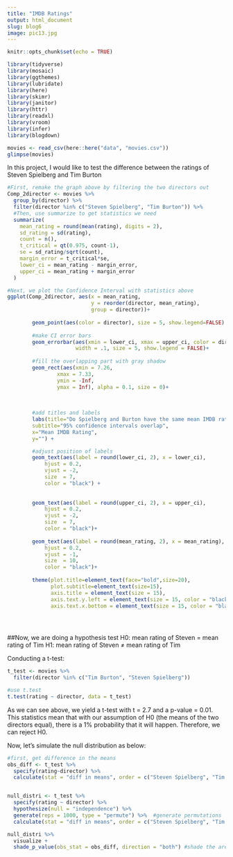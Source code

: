 ```yaml
---
title: "IMDB Ratings"
output: html_document
slug: blog6
image: pic13.jpg
---
```

```r
knitr::opts_chunk$set(echo = TRUE)
```

```r
library(tidyverse)  
library(mosaic)
library(ggthemes)
library(lubridate)
library(here)
library(skimr)
library(janitor)
library(httr)
library(readxl)
library(vroom)
library(infer)
library(blogdown)
```

```r
movies <- read_csv(here::here("data", "movies.csv"))
glimpse(movies)
```

In this project, I would like to test the difference between the ratings of Steven Spielberg and Tim Burton

```r
#First, remake the graph above by filtering the two directors out
Comp_2director <- movies %>% 
  group_by(director) %>% 
  filter(director %in% c("Steven Spielberg", "Tim Burton")) %>% 
  #Then, use summarize to get statistics we need
  summarize(
    mean_rating = round(mean(rating), digits = 2),
    sd_rating = sd(rating),
    count = n(),
    t_critical = qt(0.975, count-1),
    se = sd_rating/sqrt(count),
    margin_error = t_critical*se,
    lower_ci = mean_rating - margin_error,
    upper_ci = mean_rating + margin_error
  )

#Next, we plot the Confidence Interval with statistics above
ggplot(Comp_2director, aes(x = mean_rating,
                           y = reorder(director, mean_rating),
                           group = director))+
  
        geom_point(aes(color = director), size = 5, show.legend=FALSE) +
         
        #make CI error bars 
        geom_errorbar(aes(xmin = lower_ci, xmax = upper_ci, color = director),
                      width = .1, size = 5, show.legend = FALSE)+
  
        #fill the overlapping part with gray shadow
        geom_rect(aes(xmin = 7.26, 
                xmax = 7.33, 
                ymin = -Inf, 
                ymax = Inf), alpha = 0.1, size = 0)+
  
        
  
        #add titles and labels
        labs(title="Do Spielberg and Burton have the same mean IMDB ratings?",
        subtitle="95% confidence intervals overlap",
        x="Mean IMDB Rating",
        y="") +

        #adjust position of labels
        geom_text(aes(label = round(lower_ci, 2), x = lower_ci),
            hjust = 0.2,       
            vjust = -2,        
            size  = 7,         
            color = "black") + 
  
  
        geom_text(aes(label = round(upper_ci, 2), x = upper_ci), 
            hjust = 0.2,       
            vjust = -2,        
            size  = 7,         
            color = "black")+ 
  
        geom_text(aes(label = round(mean_rating, 2), x = mean_rating), 
            hjust = 0.2,       
            vjust = -1,      
            size  = 10,         
            color = "black")+   
  
        theme(plot.title=element_text(face="bold",size=20),
              plot.subtitle=element_text(size=15),
              axis.title = element_text(size = 15),
              axis.text.y.left = element_text(size = 15, color = "black"),
              axis.text.x.bottom = element_text(size = 15, color = "black"))


                           


```
##Now, we are doing a hypothesis test 
H0: mean rating of Steven = mean rating of Tim
H1: mean rating of Steven ≠ mean rating of Tim

Conducting a t-test:
```r
t_test <- movies %>% 
  filter(director %in% c("Tim Burton", "Steven Spielberg"))

#use t.test
t.test(rating ~ director, data = t_test)

```
As we can see above, we yield a t-test with t = 2.7 and a p-value = 0.01. This statistics mean that with our assumption of H0 (the means of the two directors equal), there is a 1% probability that it will happen. Therefore, we can reject H0. 

Now, let's simulate the null distribution as below:
```r
#first, get difference in the means
obs_diff <- t_test %>% 
  specify(rating~director) %>% 
  calculate(stat = "diff in means", order = c("Steven Spielberg", "Tim Burton"))


null_distri <- t_test %>% 
  specify(rating ~ director) %>% 
  hypothesize(null = "independence") %>% 
  generate(reps = 1000, type = "permute") %>%  #generate permutations
  calculate(stat = "diff in means", order = c("Steven Spielberg", "Tim Burton"))

null_distri %>% 
  visualize +
  shade_p_value(obs_stat = obs_diff, direction = "both") #shade the area of p value


```